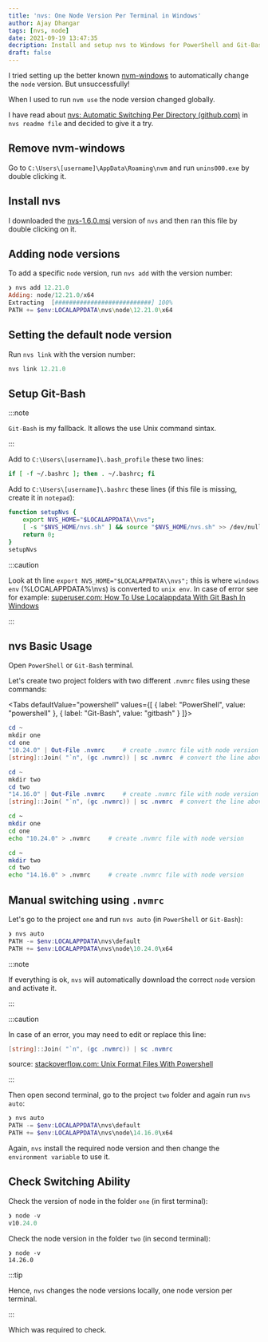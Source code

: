 ```yaml
---
title: 'nvs: One Node Version Per Terminal in Windows'
author: Ajay Dhangar
tags: [nvs, node]
date: 2021-09-19 13:47:35
decription: Install and setup nvs to Windows for PowerShell and Git-Bash
draft: false
---
```




I tried setting up the better known [nvm-windows](https://github.com/coreybutler/nvm-windows) to automatically change the `node` version. But unsuccessfully!

<!--truncate-->

When I used to run `nvm use` the node version changed globally.

I have read about <a href='https://github.com/jasongin/nvs#automatic-switching-per-directory' class='external'>nvs: Automatic Switching Per Directory (github.com)</a> in `nvs readme file` and decided to give it a try.

## Remove nvm-windows

Go to `C:\Users\[username]\AppData\Roaming\nvm` and run `unins000.exe` by double clicking it.

## Install nvs

I downloaded the <a href='https://github.com/jasongin/nvs/releases/tag/v1.6.0' class='external'>nvs-1.6.0.msi</a> version of `nvs` and then ran this file by double clicking on it.

## Adding node versions

To add a specific `node` version, run `nvs add` with the version number:

```powershell
❯ nvs add 12.21.0
Adding: node/12.21.0/x64
Extracting  [###########################] 100%
PATH += $env:LOCALAPPDATA\nvs\node\12.21.0\x64
```

## Setting the default node version

Run `nvs link` with the version number:

```powershell
nvs link 12.21.0
```

## Setup Git-Bash

:::note

`Git-Bash` is my fallback. It allows the use Unix command sintax.

:::

Add to `C:\Users\[username]\.bash_profile` these two lines:

```bash title=".bash_profile"
if [ -f ~/.bashrc ]; then . ~/.bashrc; fi
```

Add to `C:\Users\[username]\.bashrc` these lines (if this file is missing, create it in `notepad`):

```bash title=".bashrc"
function setupNvs {
	export NVS_HOME="$LOCALAPPDATA\\nvs";
	[ -s "$NVS_HOME/nvs.sh" ] && source "$NVS_HOME/nvs.sh" >> /dev/null;
	return 0;
}
setupNvs
```

:::caution

Look at th line `export NVS_HOME="$LOCALAPPDATA\\nvs";` this is where `windows env` (%LOCALAPPDATA%\nvs) is converted to `unix env`. In case of error see for example: <a href='https://superuser.com/questions/1284276/how-to-use-localappdata-with-git-bash-in-windows' class='external'>superuser.com: How To Use Localappdata With Git Bash In Windows</a>

:::

## nvs Basic Usage

Open `PowerShell` or `Git-Bash` terminal.

Let's create two project folders with two different `.nvmrc` files using these commands:

<Tabs defaultValue="powershell" values={[
	{ label: "PowerShell", value: "powershell" },
	{ label: "Git-Bash", value: "gitbash" }
]}>

<TabItem value="powershell">

```powershell
cd ~
mkdir one
cd one
"10.24.0" | Out-File .nvmrc     # create .nvmrc file with node version
[string]::Join( "`n", (gc .nvmrc)) | sc .nvmrc  # convert the line above from Windows to Unix

cd ~
mkdir two
cd two
"14.16.0" | Out-File .nvmrc     # create .nvmrc file with node version
[string]::Join( "`n", (gc .nvmrc)) | sc .nvmrc  # convert the line above from Windows to Unix
```

</TabItem>

<TabItem value="gitbash">

```bash
cd ~
mkdir one
cd one
echo "10.24.0" > .nvmrc     # create .nvmrc file with node version

cd ~
mkdir two
cd two
echo "14.16.0" > .nvmrc     # create .nvmrc file with node version
```

</TabItem>
</Tabs>

## Manual switching using `.nvmrc`

Let's go to the project `one` and run `nvs auto` (in `PowerShell` or `Git-Bash`):

```powershell
❯ nvs auto
PATH -= $env:LOCALAPPDATA\nvs\default
PATH += $env:LOCALAPPDATA\nvs\node\10.24.0\x64
```

:::note

If everything is ok, `nvs` will automatically download the correct `node` version and activate it.

:::

:::caution

In case of an error, you may need to edit or replace this line:

```powershell title="PowerShell"
[string]::Join( "`n", (gc .nvmrc)) | sc .nvmrc
```

source: <a href='https://stackoverflow.com/questions/5102115/unix-format-files-with-powershell' class='external'>stackoverflow.com: Unix Format Files With Powershell</a>

:::

Then open second terminal, go to the project `two` folder and again run `nvs auto`:

```powershell
❯ nvs auto
PATH -= $env:LOCALAPPDATA\nvs\default
PATH += $env:LOCALAPPDATA\nvs\node\14.16.0\x64
```

Again, `nvs` install the required node version and then change the `environment variable` to use it.

## Check Switching Ability

Check the version of node in the folder `one`  (in first terminal):

```powershell
❯ node -v
v10.24.0
```

Check the node version in the folder `two` (in second terminal):

```
❯ node -v
14.26.0
```

:::tip

Hence, `nvs` changes the node versions locally, one node version per terminal.

:::

Which was required to check.
